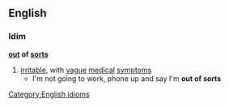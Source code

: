 ==English==
===Idim===
'''[[out]] of [[sort]]s'''
#[[irritable]], with [[vague]] [[medical]] [[symptom]]s
#* I'm not going to work, phone up and say I'm '''out of sorts'''
[[Category:English idioms]]